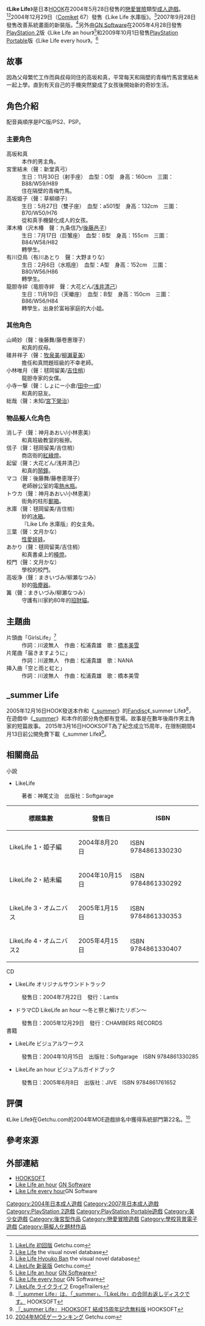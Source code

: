 {{Infobox animanga/Headerofja
|title= Like Life
|image= Like Life Renewal Edition game cover.jpg
|size= 280px
|caption= 《Like Life新裝版》遊戲封面
|japanese= LikeLife -ライクライフ-
|english= Like Life
|kana= ライクライフ
|romaji= Raiku Raifu
|genre= 戀愛、校園、[[萌擬人化|萌擬人化]]
}}
{{Infobox animanga/Game
|標題=Like Life (PC)<br />Like Life an hour (PS2)<br />Like Life every hour (PSP)
|類型=[[戀愛冒險|戀愛冒險]]
|使用平台=Windows 98/2000/Me/XP<br />Win 98/2000/Me/XP/Vista (新裝版)<br />[[PlayStation_2|PlayStation 2]]<br />[[PlayStation_Portable|PlayStation Portable]]
|遊戲引擎=
|開發團隊=[[HOOK|HOOK]]
|代理商=HOOK (PC)<br />[[GN_Software|GN Software]] (PS2/PSP)
|製作人=
|監製=
|腳本=川波無人、セルシオ、はね<br />神無月如月、刀部智己 (PS2)
|人物設定=松下まかこ、らっこ
|音樂=松浦貴雄、藤倉有理
|遊戲人數=1
|發售日=2004年5月28日 (PC)<br />2005年4月28日 (PS2)<br />2006年8月24日 (PS2廉價版)<br />2007年9月28日 (新裝版)<br />2009年10月1日 (PSP)<br />2011年5月6日 (新裝版DL版)
|對象年齡=18禁 (PC)<br />[[CERO|CERO]] D (PS2)<br />[[CERO|CERO]] C (PSP)
|結局數=11
}}
{{Infobox animanga/Game
|標題=Like Life 氷庫版
|類型=[[戀愛冒險|戀愛冒險]]
|使用平台=Windows98/2000/Me/XP
|遊戲引擎=
|開發團隊=[[HOOK|HOOK]]
|代理商=[[HOOK|HOOK]]
|製作人=
|監製=
|腳本=川波無人、セルシオ
|人物設定=松下まかこ、らっこ
|音樂=
|遊戲人數=1
|發售日=2004年12月29日<br>2005年1月8號 (通販版)
|對象年齡=18禁
|結局數=1
}}
{{Infobox animanga/Novel
|輕小說= 
|標題= 
|原作= HOOK
|作者= 神尾丈治
|插圖= 
|出版社= Softgarage
|其他出版社= 
|連載雜誌= 
|label= SOFGARE NOVELS
|網路= 
|發售日= 
|開始= 2004年8月20日
|結束= 2005年4月15日
|冊數= 4
|話數= 
|其他= 
|版權=
}}
{{Infobox animanga/Footerofja}}
《'''Like Life'''》是日本[[HOOK|HOOK]]在2004年5月28日發售的[[戀愛冒險|戀愛冒險]]類型[[日本成人遊戲|成人遊戲]]。<ref>[http://www.getchu.com/soft.phtml?id=40921 LikeLife 初回版] {{Wayback|url=http://www.getchu.com/soft.phtml?id=40921 |date=20180208120115 }}Getchu.com{{ja}}</ref><ref>[https://vndb.org/v254 Like Life] {{Wayback|url=https://vndb.org/v254 |date=20201022120037 }}the visual novel database{{en}}</ref>2004年12月29日（[[Comiket|Comiket]] 67）發售《Like Life 氷庫版》。<ref>[https://vndb.org/r643 Like Life Hyouko Ban] {{Wayback|url=https://vndb.org/r643 |date=20140917075955 }}the visual novel database{{en}}</ref>2007年9月28日發售改善系統畫面的新裝版。<ref>[http://www.getchu.com/soft.phtml?id=446925 LikeLife 新装版] {{Wayback|url=http://www.getchu.com/soft.phtml?id=446925 |date=20161111024403 }}Getchu.com{{ja}}</ref>另外由[[GN_Software|GN Software]]在2005年4月28日發售[[PlayStation_2|PlayStation 2]]版《Like Life an hour》<ref>[http://www.hook-net.jp/an_hour/ Like Life an hour] {{Wayback|url=http://www.hook-net.jp/an_hour/ |date=20210126165232 }}[[GN_Software|GN Software]]{{ja}}</ref>和2009年10月1日發售[[PlayStation_Portable|PlayStation Portable]]版《Like Life every hour》。<ref>[http://www.piacci.co.jp/likelife/ Like Life every hour] {{Wayback|url=http://www.piacci.co.jp/likelife/ |date=20150410233910 }}GN Software{{ja}}</ref>

==故事==
{{more plot}}
因為父母繁忙工作而與叔母同住的高坂和真，平常每天和隔壁的青梅竹馬宮里結未一起上學。直到有天自己的手機突然變成了女孩後開始新的奇妙生活。

==角色介紹==
配音員順序是PC版/PS2、PSP。
===主要角色===
;高坂和真
:本作的男主角。
;宮里結未（聲：新堂真弓）
:生日：11月30日（射手座）　血型：O型　身高：160cm　三圍：B88/W59/H89
:住在隔壁的青梅竹馬。
;高坂姫子（聲：草柳順子）
:生日：5月27日（雙子座）　血型：a501型　身高：132cm　三圍：B70/W50/H76
:從和真手機變化成人的女孩。
;澤木椿（沢木椿　聲：九条信乃/[[後藤邑子|後藤邑子]]）
:生日：7月17日（巨蟹座）　血型：B型　身高：155cm　三圍：B84/W58/H82
:轉學生。
;有川亞鳥（有川あとり　聲：大野まりな）
:生日：2月6日（水瓶座）　血型：A型　身高：152cm　三圍：B80/W56/H86
:轉學生。
;龍胆寺絆（竜胆寺絆　聲：大花どん/[[浅井清己|浅井清己]]）
:生日：11月19日（天蠍座）　血型：B型　身高：150cm　三圍：B86/W56/H84
:轉學生，出身於富裕家庭的大小姐。

===其他角色===
;山崎妙（聲：後藤舞/藤卷惠理子）
:和真的叔母。
;碓井祥子（聲：[[牧泉美|牧泉美]]/[[柳瀨夏美|柳瀨夏美]]）
:擔任和真問題班級的不幸老師。
;小林唯月（聲：毬岡留美/[[吉住梢|吉住梢]]）
:龍胆寺家的女僕。
;小寺一撃（聲：しょにー小倉/[[田中一成|田中一成]]）
:和真的惡友。
;総哉（聲：未知/[[宮下榮治|宮下榮治]]）

===物品擬人化角色===
;消し子（聲：神月あおい/小林恵美）
:和真班級教室的板擦。
;信子（聲：毬岡留美/吉住梢）
:商店街的[[紅綠燈|紅綠燈]]。
;起留（聲：大花どん/浅井清己）
:和真的[[鬧鐘|鬧鐘]]。
;マコ（聲：後藤舞/藤巻恵理子）
:老師辦公室的電[[熱水瓶|熱水瓶]]。
;トウカ（聲：神月あおい/小林恵美）
:街角的柱形[[郵箱|郵箱]]。
;氷庫（聲：毬岡留美/吉住梢）
:妙的[[冰箱|冰箱]]。
:『Like Life 氷庫版』的女主角。
;三葉（聲：文月かな）
:[[性愛娃娃|性愛娃娃]]。
;あかり（聲：毬岡留美/吉住梢）
:和真書桌上的[[檯燈|檯燈]]。
;校門（聲：文月かな）
:學校的校門。
;高坂浄（聲：まきいづみ/柳瀬なつみ）
:妙的[[吸塵器|吸塵器]]。
;篝（聲：まきいづみ/柳瀬なつみ）
:守護有川家約80年的[[招財貓|招財貓]]。

== 主題曲 ==
;片頭曲「GirlsLife」<ref>[http://erogetrailers.com/soft/5360 LikeLife ライクライフ] {{Wayback|url=http://erogetrailers.com/soft/5360 |date=20151208141436 }}ErogeTrailers{{ja}}</ref>
:作詞：川波無人　作曲：松浦貴雄　歌：[[橋本美雪|橋本美雪]]
;片尾曲「届きますように」
:作詞：川波無人　作曲：松浦貴雄　歌：NANA
;挿入曲「空と雨と虹と」
:作詞：川波無人　作曲：松浦貴雄　歌：橋本美雪

== _summer Life ==
2005年12月16日HOOK發送本作和《[[Underbar_Summer|_summer]]》的[[Fandisc|Fandisc]]《_summer Life》<ref>[http://www.hook-net.jp/_summer/od_info.htm 『_summer Life』は、「_summer」、「LikeLife」の合同お返しディスクです。] {{Wayback|url=http://www.hook-net.jp/_summer/od_info.htm |date=20150924031221 }}HOOKSOFT{{ja}}</ref>，在遊戲中《[[Underbar_Summer|_summer]]》和本作的部分角色都有登場。故事是在數年後兩作男主角家的短篇故事。
2015年3月16日HOOKSOFT為了紀念成立15周年，在限制期間4月13日前公開免費下載《_summer Life》<ref>[http://www.hook-net.jp/htm/news/_summerLife.htm 『_summer Life』 HOOKSOFT 結成15周年記念無料版] {{Wayback|url=http://www.hook-net.jp/htm/news/_summerLife.htm |date=20201201210644 }}HOOKSOFT{{ja}}</ref>。

==相關商品==
;小說
*LikeLife
:著者：神尾丈治　出版社：Softgarage
{| class="wikitable"
|-
! 標題集數 !! 發售日 !! ISBN
|-
| LikeLife 1・姫子編 || 2004年8月20日 || ISBN 9784861330230
|-
| LikeLife 2・結未編 || 2004年10月15日 || ISBN 9784861330292
|-
| LikeLife 3・オムニバス || 2005年1月15日 || ISBN 9784861330353
|-
| LikeLife 4・オムニバス2 || 2005年4月15日 || ISBN 9784861330407
|}
;CD
*LikeLife オリジナルサウンドトラック
:發售日：2004年7月22日　發行：Lantis
*ドラマCD LikeLife an hour ～冬と祭と解けたリボン～
:發售日：2005年12月29日　發行：CHAMBERS RECORDS
;書籍
*LikeLife ビジュアルワークス
:發售日：2004年10月15日　出版社：Softgarage　ISBN 9784861330285
*LikeLife an hour ビジュアルガイドブック
:發售日：2005年6月8日　出版社：JIVE　ISBN 9784861761652

== 評價 ==
《Like Life》在Getchu.com的2004年MOE遊戲排名中獲得系統部門第22名。<ref>[http://www.getchu.com/pc/rank.phtml?rank_flag=5 2004年MOEゲーランキング] {{Wayback|url=http://www.getchu.com/pc/rank.phtml?rank_flag=5 |date=20060728203727 }}Getchu.com{{ja}}</ref>

== 參考來源 ==
{{reflist}}

== 外部連結 ==
*[http://www.hook-net.jp/ HOOKSOFT] {{Wayback|url=http://www.hook-net.jp/ |date=20150326091212 }}{{ja}}
*[http://www.hook-net.jp/an_hour/ Like Life an hour] {{Wayback|url=http://www.hook-net.jp/an_hour/ |date=20210126165232 }}[[GN_Software|GN Software]]{{ja}}
*[https://web.archive.org/web/20150410233910/http://www.piacci.co.jp/likelife/ Like Life every hour]GN Software{{ja}}
{{HOOKSOFT}}

{{DEFAULTSORT:Like Life}}
[[Category:2004年日本成人遊戲|Category:2004年日本成人遊戲]]
[[Category:2007年日本成人遊戲|Category:2007年日本成人遊戲]]
[[Category:PlayStation_2遊戲|Category:PlayStation 2遊戲]]
[[Category:PlayStation_Portable遊戲|Category:PlayStation Portable遊戲]]
[[Category:美少女遊戲|Category:美少女遊戲]]
[[Category:後宮型作品|Category:後宮型作品]]
[[Category:戀愛冒險遊戲|Category:戀愛冒險遊戲]]
[[Category:學校背景電子遊戲|Category:學校背景電子遊戲]]
[[Category:萌擬人化題材作品|Category:萌擬人化題材作品]]